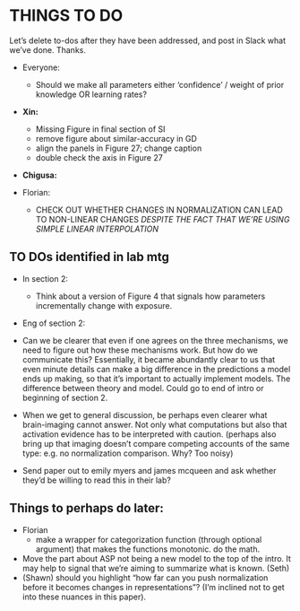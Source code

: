 # THINGS TO DO
Let's delete to-dos after they have been addressed, and post in Slack what we've done. Thanks.

  * Everyone: 
    * Should we make all parameters either 'confidence' / weight of prior knowledge OR learning rates? 

  * **Xin:**
    * Missing Figure in final section of SI
    * remove figure about similar-accuracy in GD
    * align the panels in Figure 27; change caption
    * double check the axis in Figure 27

    
  * **Chigusa:**

  * Florian: 
    * CHECK OUT WHETHER CHANGES IN NORMALIZATION CAN LEAD TO NON-LINEAR CHANGES *DESPITE THE FACT THAT WE'RE USING SIMPLE LINEAR INTERPOLATION*

## TO DOs identified in lab mtg

  * In section 2: 
    * Think about a version of Figure 4 that signals how parameters incrementally change with exposure.
  * Eng of section 2: 
  * Can we be clearer that even if one agrees on the three mechanisms, we need to figure out how these mechanisms work. But how do we communicate this? Essentially, it became abundantly clear to us that even minute details can make a big difference in the predictions a model ends up making, so that it’s important to actually implement models. The difference between theory and model. Could go to end of intro or beginning of section 2.
  * When we get to general discussion, be perhaps even clearer what brain-imaging cannot answer. Not only what computations but also that activation evidence has to be interpreted with caution. (perhaps also bring up that imaging doesn’t compare competing accounts of the same type: e.g. no normalization comparison. Why? Too noisy)

 * Send paper out to emily myers and james mcqueen and ask whether they’d be willing to read this in their lab?

## Things to perhaps do later:

  * Florian
    * make a wrapper for categorization function (through optional argument) that makes the functions monotonic. do the math.

  * Move the part about ASP not being a new model to the top of the intro. It may help to signal that we’re aiming to summarize what is known. (Seth)
  * (Shawn) should you highlight “how far can you push normalization before it becomes changes in representations”? (I’m inclined not to get into these nuances in this paper).
